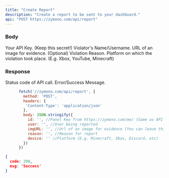 ```yaml
---
title: "Create Report"
description: "Create a report to be sent to your dashboard."
api: "POST https://zymono.com/api/report"
---
```


### Body

<ParamField body="id" type="string">
  Your API Key. (Keep this secret!)
</ParamField>

<ParamField body="user" type="string">
  Violator's Name/Username.
</ParamField>

<ParamField body="imgURL" type="string">
  URL of an image for evidence. (Optional)
</ParamField>

<ParamField body="reason" type="string">
  Violation Reason.
</ParamField>

<ParamField body="device" type="string">
  Platform on which the violation took place. (E.g. Xbox, YouTube, Minecraft)
</ParamField>

### Response

<ResponseField name="code" type="number">
  Status code of API call.
</ResponseField>

<ResponseField name="msg" type="string">
  Error/Success Message.
</ResponseField>

<RequestExample>

```js Example Request
      fetch('//zymono.com/api/report', {
        method: 'POST',
        headers: {
         'Content-Type': 'application/json'
        },
        body: JSON.stringify({
          id: '', //Panel Key from https://zymono.com/me/ (Same as API key)
          user: '', //User being reported
          imgURL: '', //Url of an image for evidence (You can leave this blank)
          reason: '', //Reason for report
          device: '' //Platform (E.g. Minecraft, Xbox, Discord, etc)
        })
      })
```

</RequestExample>

<ResponseExample>

```json Response
{
  code: 200,
  msg: 'Success'
}
```

</ResponseExample>
